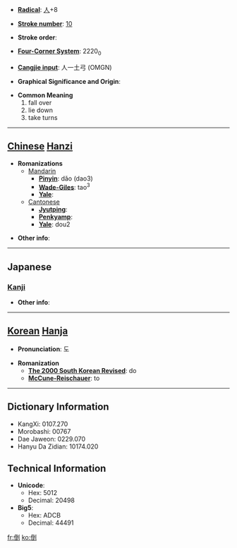 * '''[[Wiktionary:Chinese radical index| Radical]]''': [[Wiktionary:Chinese radical index 人|人]]+8

* '''[[Wiktionary:Chinese total strokes index|Stroke number]]''': [[Wiktionary:Chinese total strokes index 10|10]]

* '''Stroke order''': 

* '''[[Wiktionary:Chinese four corner index|Four-Corner System]]''': 2220<sub>0</sub>

* '''[[Wiktionary:Chinese Cangjie index|Cangjie input]]''': 人一土弓 (OMGN)

* '''Graphical Significance and Origin''': 

* '''Common Meaning'''
*#fall over
*# lie down
*# take turns


----

== [[Chinese]] [[Hanzi]] ==

* '''Romanizations'''
** [[Mandarin]]
*** '''[[Pinyin]]''': dǎo (dao3)
*** '''[[Wade-Giles]]''': tao<sup>3</sup>
*** '''[[Yale]]''': 
**[[Cantonese]]
***'''[[Jyutping]]''':
***'''[[Penkyamp]]''': 
***'''[[Yale]]''': dou2

* '''Other info''': 

----

==Japanese==
===[[Kanji]]===
{{kanji|on readings=[[とう]] (tō)
|kun readings=[[たおれる]] (taoreru), [[たおす]] (taosu), [[さかさま]] (sakasama)
}}

* '''Other info''':  

----

== [[Korean]] [[Hanja]] ==

* '''Pronunciation''': 도

* '''Romanization'''
** '''[[The 2000 South Korean Revised Romanization|The 2000 South Korean Revised]]''': do
** '''[[McCune-Reischauer]]''': to

----

== Dictionary Information ==

* KangXi: 0107.270
* Morobashi: 00767
* Dae Jaweon: 0229.070
* Hanyu Da Zidian: 10174.020

== Technical Information ==

* '''Unicode''':
** Hex: 5012
** Decimal: 20498
* '''Big5''':
** Hex: ADCB
** Decimal: 44491

[[fr:倒]]
[[ko:倒]]